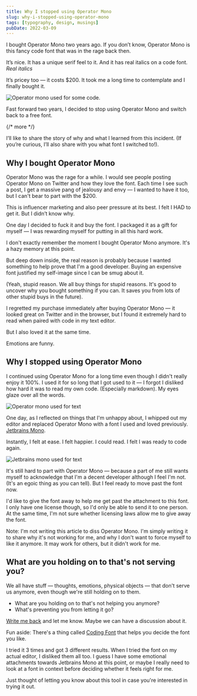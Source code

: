 ```yaml
---
title: Why I stopped using Operator Mono
slug: why-i-stopped-using-operator-mono
tags: [typography, design, musings]
pubDate: 2022-03-09
---
```


I bought Operator Mono two years ago. If you don’t know, Operator Mono is this fancy code font that was in the rage back then.

It’s nice. It has a unique serif feel to it. And it has real italics on a code font. _Real italics_

It’s pricey too — it costs \$200. It took me a long time to contemplate and I finally bought it.

<Image
  src="/assets/2022/operator-mono/operator_ide2.png"
  alt="Operator mono used for some code."
  loading="lazy"
/>

Fast forward two years, I decided to stop using Operator Mono and switch back to a free font.

{/* more */}

I’ll like to share the story of why and what I learned from this incident. (If you’re curious, I’ll also share with you what font I switched to!).

## Why I bought Operator Mono

Operator Mono was the rage for a while. I would see people posting Operator Mono on Twitter and how they love the font. Each time I see such a post, I get a massive pang of jealousy and envy — I wanted to have it too, but I can't bear to part with the \$200.

This is influencer marketing and also peer pressure at its best. I felt I HAD to get it. But I didn’t know why.

One day I decided to fuck it and buy the font. I packaged it as a gift for myself — I was rewarding myself for putting in all this hard work.

I don't exactly remember the moment I bought Operator Mono anymore. It's a hazy memory at this point.

But deep down inside, the real reason is probably because I wanted something to help prove that I'm a good developer. Buying an expensive font justified my self-image since I can be smug about it.

(Yeah, stupid reason. We all buy things for stupid reasons. It's good to uncover why you bought something if you can. It saves you from lots of other stupid buys in the future).

I regretted my purchase immediately after buying Operator Mono — it looked great on Twitter and in the browser, but I found it extremely hard to read when paired with code in my text editor.

But I also loved it at the same time.

Emotions are funny.

## Why I stopped using Operator Mono

I continued using Operator Mono for a long time even though I didn't really enjoy it 100%. I used it for so long that I got used to it — I forgot I disliked how hard it was to read my own code. (Especially markdown). My eyes glaze over all the words.

<Image
  src="/assets/2022/operator-mono/operator-mono.png"
  alt="Operator mono used for text"
  loading="lazy"
/>

One day, as I reflected on things that I'm unhappy about, I whipped out my editor and replaced Operator Mono with a font I used and loved previously. [Jetbrains Mono](https://www.jetbrains.com/lp/mono/).

Instantly, I felt at ease. I felt happier. I could read. I felt I was ready to code again.

<Image
  src="/assets/2022/operator-mono/jetbrains-mono.png"
  alt="Jetbrains mono used for text"
  loading="lazy"
/>

It's still hard to part with Operator Mono — because a part of me still wants myself to acknowledge that I'm a decent developer although I feel I'm not. (It's an egoic thing as you can tell). But I feel ready to move past the font now.

I'd like to give the font away to help me get past the attachment to this font. I only have one license though, so I'd only be able to send it to one person. At the same time, I'm not sure whether licensing laws allow me to give away the font.

Note: I'm not writing this article to diss Operator Mono. I'm simply writing it to share why it's not working for me, and why I don't want to force myself to like it anymore. It may work for others, but it didn't work for me.

## What are you holding on to that's not serving you?

We all have stuff — thoughts, emotions, physical objects — that don't serve us anymore, even though we're still holding on to them.

- What are you holding on to that's not helping you anymore?
- What's preventing you from letting it go?

[Write me back](/contact) and let me know. Maybe we can have a discussion about it.

Fun aside: There's a thing called [Coding Font](https://www.codingfont.com) that helps you decide the font you like.

I tried it 3 times and got 3 different results. When I tried the font on my actual editor, I disliked them all too. I guess I have some emotional attachments towards Jetbrains Mono at this point, or maybe I really need to look at a font in context before deciding whether it feels right for me.

Just thought of letting you know about this tool in case you're interested in trying it out.

